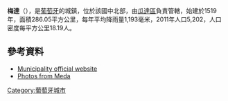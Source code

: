 {{Coord|40|58|N|7|16|W|display=title}}

'''梅達'''（{{lang-pt|Mêda}}），是[[葡萄牙|葡萄牙]]的城鎮，位於該國中北部，由[[瓜達區|瓜達區]]負責管轄，始建於1519年，面積286.05平方公里，每年平均降雨量1,193毫米，2011年人口5,202，人口密度每平方公里18.19人。

==參考資料==
*[http://www.cm-meda.pt/ Municipality official website] {{Wayback|url=http://www.cm-meda.pt/ |date=20151219010652 }}
*[http://www.flickr.com/photos/vitor107/sets/1419484/ Photos from Meda] {{Wayback|url=http://www.flickr.com/photos/vitor107/sets/1419484/ |date=20140331025636 }}

{{Portugal-geo-stub}}
[[Category:葡萄牙城市|Category:葡萄牙城市]]